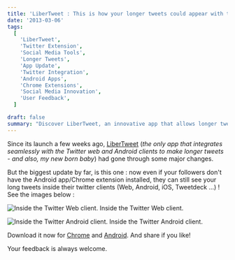 ```yaml
---
title: 'LiberTweet : This is how your longer tweets could appear with this app.'
date: '2013-03-06'
tags:
  [
    'LiberTweet',
    'Twitter Extension',
    'Social Media Tools',
    'Longer Tweets',
    'App Update',
    'Twitter Integration',
    'Android Apps',
    'Chrome Extensions',
    'Social Media Innovation',
    'User Feedback',
  ]

draft: false
summary: "Discover LiberTweet, an innovative app that allows longer tweets on Twitter. It seamlessly integrates with Twitter's web and Android clients, now updated to display extended tweets even to followers without the app. Available for Chrome and Android."
---
```


Since its launch a few weeks ago, [LiberTweet](http://libertweet.com 'LiberTweet') (_the only app that integrates seamlessly with the Twitter web and Android clients to make longer tweets - and also, my new born baby_) had gone through some major changes.

But the biggest update by far, is this one : now even if your followers don't have the Android app/Chrome extension installed, they can still see your long tweets inside their twitter clients (Web, Android, iOS, Tweetdeck ...) ! See the images below :

![Inside the Twitter Web client.](/static/images/librtweet-twitter-web.jpg) Inside the Twitter Web client.

![Inside the Twitter Android client.](/static/images/libertweet-twitter-android.jpg) Inside the Twitter Android client.

Download it now for [Chrome](https://chrome.google.com/webstore/detail/libertweet/fejificijghhcickchmmohgikakmabmh 'Libertweet for Chrome') and [Android](https://play.google.com/store/apps/details?id=com.libertweet.droid 'LiberTweet for Android'). And share if you like!

Your feedback is always welcome.

